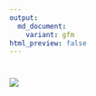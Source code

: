 ```yaml
---
output:
  md_document:
    variant: gfm
html_preview: false
---
```


# <img src="https://github.com/ausgis/.github/blob/main/bg_with_text.gif">